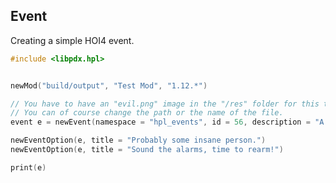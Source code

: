 ## Event

Creating a simple HOI4 event.

```c
#include <libpdx.hpl>


newMod("build/output", "Test Mod", "1.12.*")

// You have to have an "evil.png" image in the "/res" folder for this to work.
// You can of course change the path or the name of the file.
event e = newEvent(namespace = "hpl_events", id = 56, description = "A mysterious message", "This morning at 6:32 am in the morning, we got a mysterious telegram from a high-ranking officer in Germany. They claim that Germany's planning to invade Poland in 2 weeks, however evidence to prove such a thing wasn't revealed.", imagePath = "examples/event/res/literal_evil.png")

newEventOption(e, title = "Probably some insane person.")
newEventOption(e, title = "Sound the alarms, time to rearm!")

print(e)
```
